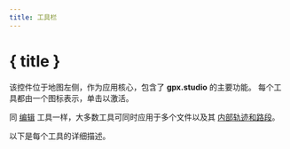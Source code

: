 ```yaml
---
title: 工具栏
---
```


<script lang="ts">

    onMount(() => {
        currentTool.set(Tool.ROUTING);
    });

    onDestroy(() => {
        currentTool.set(null);
    });
</script>

# { title }

该控件位于地图左侧，作为应用核心，包含了 **gpx.studio** 的主要功能。
每个工具都由一个图标表示，单击以激活。

<div class="flex flex-row justify-center text-foreground">
    <div>
        <Toolbar class="border rounded-md shadow-lg" />
    </div>
</div>

同 [编辑](./menu/edit) 工具一样，大多数工具可同时应用于多个文件以及其 [内部轨迹和路段](./gpx)。

以下是每个工具的详细描述。
